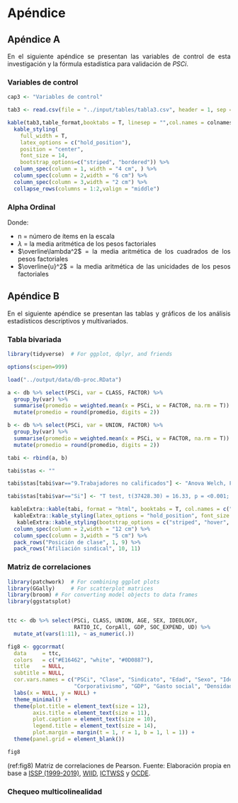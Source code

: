 # Apéndice {-}

## Apéndice A {- #apendicea}

<div style="text-align: justify">

En el siguiente apéndice se presentan las variables de control de esta investigación y la fórmula estadística para validación de $PSCi$.

### Variables de control

```r
cap3 <- "Variables de control"
```

```r
tab3 <- read.csv(file = "../input/tables/tabla3.csv", header = 1, sep = ";", encoding = "UTF-8")

kable(tab3,table_format,booktabs = T, linesep = "",col.names = colnames2, caption = cap3) %>%
  kable_styling(
    full_width = T,
    latex_options = c("hold_position"),
    position = "center",
    font_size = 14,
    bootstrap_options=c("striped", "bordered")) %>%
  column_spec(column = 1, width = "4 cm", ) %>%
  column_spec(column = 2,width = "6 cm") %>%
  column_spec(column = 3,width = "2 cm") %>%
  collapse_rows(columns = 1:2,valign = "middle")

```
### Alpha Ordinal

\begin{equation}
\alpha = \frac{n}{n-1}( \frac{n(\overline\lambda)^2 -\overline\lambda^2} {n(\overline\lambda)^2 + \overline{u}^2}  )
(\#eq:alpha)
\end{equation}

Donde:

* n = número de ítems en la escala
* $\lambda$ = la media aritmética de los pesos factoriales
* $\overline\lambda^2$ = la media aritmética de los cuadrados de los pesos factoriales
* $\overline{u}^2$ = la media aritmética de las unicidades de los pesos factoriales


## Apéndice B {- #apendiceb}

<div style="text-align: justify">

En el siguiente apéndice se presentan las tablas y gráficos de los análisis estadísticos descriptivos y multivariados. 

### Tabla bivariada

```r

library(tidyverse)  # For ggplot, dplyr, and friends

options(scipen=999)

load("../output/data/db-proc.RData")

a <- db %>% select(PSCi, var = CLASS, FACTOR) %>% 
  group_by(var) %>% 
  summarise(promedio = weighted.mean(x = PSCi, w = FACTOR, na.rm = T)) %>% 
  mutate(promedio = round(promedio, digits = 2))

b <- db %>% select(PSCi, var = UNION, FACTOR) %>% 
  group_by(var) %>% 
  summarise(promedio = weighted.mean(x = PSCi, w = FACTOR, na.rm = T)) %>% 
  mutate(promedio = round(promedio, digits = 2))

tabi <- rbind(a, b)

tabi$stas <- ""

tabi$stas[tabi$var=="9.Trabajadores no calificados"] <- "Anova Welch, F(8, 6844.2) = 92.8, p = <0.001, omega^2 = 0.10, n = 39,853"

tabi$stas[tabi$var=="Si"] <- "T test, t(37428.30) = 16.33, p = <0.001; Cohen's d = 0.17, n = 39,853"

 kableExtra::kable(tabi, format = "html", booktabs = T, col.names = c("Indicador", "Valor PSCi", "Estadísticos varianza"), caption = "Promedio conflicto percibido según clase social y afiliación sindical") %>% 
  kableExtra::kable_styling(latex_options = "hold_position", font_size = 14, position = "center") %>%
   kableExtra::kable_styling(bootstrap_options = c("striped", "hover", "condensed", "responsive"), full_width = T) %>% column_spec(column = 1, width = "2 cm", ) %>%
  column_spec(column = 2,width = "12 cm") %>% 
  column_spec(column = 3,width = "5 cm") %>% 
  pack_rows("Posición de clase", 1, 9) %>% 
  pack_rows("Afiliación sindical", 10, 11)


```

### Matriz de correlaciones

```r

library(patchwork)  # For combining ggplot plots
library(GGally)     # For scatterplot matrices
library(broom) # For converting model objects to data frames
library(ggstatsplot)


ttc <- db %>% select(PSCi, CLASS, UNION, AGE, SEX, IDEOLOGY,
                     RATIO_IC, CorpAll, GDP, SOC_EXPEND, UD) %>% 
  mutate_at(vars(1:11), ~ as_numeric(.)) 

```

```r


fig8 <- ggcorrmat(
  data     = ttc,
  colors   = c("#E16462", "white", "#0D0887"),
  title    = NULL,
  subtitle = NULL,
  cor.vars.names = c("PSCi", "Clase", "Sindicato", "Edad", "Sexo", "Ideologia", "Ratio 80/20",
                     "Corporativismo", "GDP", "Gasto social", "Densidad sindical")) + 
  labs(x = NULL, y = NULL) +
  theme_minimal() + 
  theme(plot.title = element_text(size = 12), 
        axis.title = element_text(size = 11),
        plot.caption = element_text(size = 10),
        legend.title = element_text(size = 14),
        plot.margin = margin(t = 1, r = 1, b = 1, l = 1)) +
  theme(panel.grid = element_blank())

fig8
```
(ref:fig8) Matriz de correlaciones de Pearson. Fuente: Elaboración propia en base a [ISSP (1999-2019)](https://www.gesis.org/en/issp/modules/issp-modules-by-topic/social-inequality), [WIID](https://www.wider.unu.edu/database/world-income-inequality-database-wiid#WIIDcomp), [ICTWSS](https://www.ictwss.org/) y [OCDE](https://data.oecd.org/economy.htm#profile-GDP%20and%20spending). 


### Chequeo multicolinealidad
